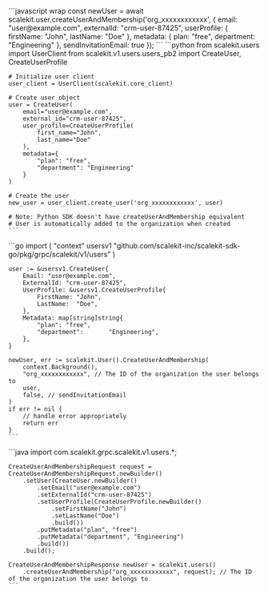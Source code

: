 
<Tabs syncKey="tech-stack">
  <TabItem value="node" label="Node.js">
    ```javascript wrap
    const newUser = await scalekit.user.createUserAndMembership('org_xxxxxxxxxxxx', {
      email: "user@example.com",
      externalId: "crm-user-87425",
      userProfile: {
        firstName: "John",
        lastName: "Doe"
      },
      metadata: {
        plan: "free",
        department: "Engineering"
      },
      sendInvitationEmail: true
    });
    ```
  </TabItem>
  <TabItem value="python" label="Python">
    ```python
    from scalekit.users import UserClient
    from scalekit.v1.users.users_pb2 import CreateUser, CreateUserProfile

    # Initialize user client
    user_client = UserClient(scalekit.core_client)

    # Create user object
    user = CreateUser(
        email="user@example.com",
        external_id="crm-user-87425",
        user_profile=CreateUserProfile(
            first_name="John",
            last_name="Doe"
        ),
        metadata={
            "plan": "free",
            "department": "Engineering"
        }
    )

    # Create the user
    new_user = user_client.create_user('org_xxxxxxxxxxxx', user)

    # Note: Python SDK doesn't have createUserAndMembership equivalent
    # User is automatically added to the organization when created
    ```
  </TabItem>
  <TabItem value="go" label="Go">
    ```go
    import (
        "context"
        usersv1 "github.com/scalekit-inc/scalekit-sdk-go/pkg/grpc/scalekit/v1/users"
    )

    user := &usersv1.CreateUser{
        Email: "user@example.com",
        ExternalId: "crm-user-87425",
        UserProfile: &usersv1.CreateUserProfile{
            FirstName: "John",
            LastName:  "Doe",
        },
        Metadata: map[string]string{
            "plan": "free",
            "department":       "Engineering",
        },
    }

    newUser, err := scalekit.User().CreateUserAndMembership(
        context.Background(),
        "org_xxxxxxxxxxxx", // The ID of the organization the user belongs to
        user,
        false, // sendInvitationEmail
    )
    if err != nil {
        // handle error appropriately
        return err
    }
    ```
  </TabItem>
  <TabItem value="java" label="Java">
    ```java
    import com.scalekit.grpc.scalekit.v1.users.*;

    CreateUserAndMembershipRequest request = CreateUserAndMembershipRequest.newBuilder()
        .setUser(CreateUser.newBuilder()
            .setEmail("user@example.com")
            .setExternalId("crm-user-87425")
            .setUserProfile(CreateUserProfile.newBuilder()
                .setFirstName("John")
                .setLastName("Doe")
                .build())
            .putMetadata("plan", "free")
            .putMetadata("department", "Engineering")
            .build())
        .build();

    CreateUserAndMembershipResponse newUser = scalekit.users()
        .createUserAndMembership("org_xxxxxxxxxxxx", request); // The ID of the organization the user belongs to
    ```
  </TabItem>
</Tabs>
